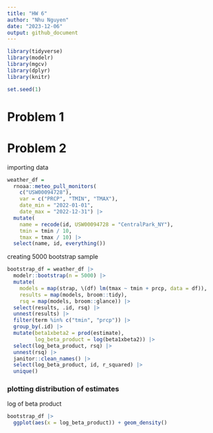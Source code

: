 ```yaml
---
title: "HW 6"
author: "Nhu Nguyen"
date: "2023-12-06"
output: github_document
---
```


```r
library(tidyverse)
library(modelr)
library(mgcv)
library(dplyr)
library(knitr)

set.seed(1)
```

# Problem 1

# Problem 2

importing data
```r
weather_df = 
  rnoaa::meteo_pull_monitors(
    c("USW00094728"),
    var = c("PRCP", "TMIN", "TMAX"), 
    date_min = "2022-01-01",
    date_max = "2022-12-31") |>
  mutate(
    name = recode(id, USW00094728 = "CentralPark_NY"),
    tmin = tmin / 10,
    tmax = tmax / 10) |>
  select(name, id, everything())
```

creating 5000 bootstrap sample
```r
bootstrap_df = weather_df |> 
  modelr::bootstrap(n = 5000) |> 
  mutate(
    models = map(strap, \(df) lm(tmax ~ tmin + prcp, data = df)),
    results = map(models, broom::tidy),
    rsq = map(models, broom::glance)) |> 
  select(results, .id, rsq) |> 
  unnest(results) |> 
  filter(term %in% c("tmin", "prcp")) |> 
  group_by(.id) |> 
  mutate(beta1xbeta2 = prod(estimate),
         log_beta_product = log(beta1xbeta2)) |> 
  select(log_beta_product, rsq) |> 
  unnest(rsq) |> 
  janitor::clean_names() |> 
  select(log_beta_product, id, r_squared) |> 
  unique()
```

### plotting distribution of estimates
log of beta product
```r
bootstrap_df |> 
  ggplot(aes(x = log_beta_product)) + geom_density()
```
